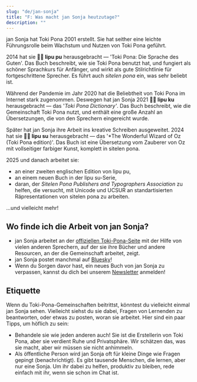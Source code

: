 ```yaml
---
slug: "de/jan-sonja"
title: "F: Was macht jan Sonja heutzutage?"
description: ""
---
```


jan Sonja hat Toki Pona 2001 erstellt. Sie hat seither eine leichte Führungsrolle beim Wachstum und Nutzen von Toki Pona geführt.

2014 hat sie **󱤪󱥕 lipu pu** herausgebracht — 'Toki Pona: Die Sprache des Guten'. Das Buch beschreibt, wie sie Toki Pona benutzt hat, und fungiert als schöner Sprachkurs für Anfänger, und wirkt als gute Stilrichtlinie für fortgeschrittene Sprecher. Es führt auch _sitelen pona_ ein, was sehr beliebt ist.

Während der Pandemie im Jahr 2020 hat die Beliebtheit von Toki Pona im Internet stark zugenommen. Deswegen hat jan Sonja 2021 **󱤪󱦈 lipu ku** herausgebracht — das '*Toki Pona Dictionary'*. Das Buch beschreibt, wie die Gemeinschaft Toki Pona nutzt, und enthält eine große Anzahl an Übersetzungen, die von den Sprechern eingereicht wurde.

Später hat jan Sonja ihre Arbeit ins kreative Schreiben ausgeweitet. 2024 hat sie **󱤪󱦦 lipu su** herausgebracht — das '*The Wonderful Wizard of Oz (Toki Pona edition)'. Das Buch ist eine Übersetzung vom Zauberer von Oz mit vollseitiger farbiger Kunst, komplett in sitelen pona.

2025 und danach arbeitet sie:
* an einer zweiten englischen Edition von lipu pu,
* an einem neuen Buch in der lipu su-Serie,
* daran, der *Sitelen Pona Publishers and Typographers Association* zu helfen, die versucht, mit Unicode und UCSUR an standartisierten Räpresentationen von sitelen pona zu arbeiten.

...und vielleicht mehr!

## Wo finde ich die Arbeit von jan Sonja?

* jan Sonja arbeitet an der [offiziellen Toki-Pona-Seite](https://tokipona.org) mit der Hilfe von vielen anderen Sprechern, auf der sie ihre Bücher und andere Resourcen, an der die Gemeinschaft arbeitet, zeigt.
* jan Sonja postet manchmal auf [Bluesky](https://bsky.app/profile/tokipona.org)!
* Wenn du Sorgen davor hast, ein neues Buch von jan Sonja zu verpassen, kannst du dich bei unserem [Newsletter](https://sin-kulupu.pona.la/) anmelden!

## Etiquette

Wenn du Toki-Pona-Gemeinschaften beitrittst, könntest du vielleicht einmal jan Sonja sehen. Vielleicht siehst du sie dabei, Fragen von Lernenden zu beantworten, oder etwas zu posten, woran sie arbeitet. Hier sind ein paar Tipps, um höflich zu sein:
* Behandele sie wie jeden anderen auch! Sie ist die Erstellerin von Toki Pona, aber sie verdient Ruhe und Privatsphäre. Wir schätzen das, was sie macht, aber wir müssen sie nicht anhimmeln.
* Als öffentliche Person wird jan Sonja oft für kleine Dinge wie Fragen gepingt (benachrichtigt). Es gibt tausende Menschen, die lernen, aber nur eine Sonja. Um ihr dabei zu helfen, produktiv zu bleiben, rede einfach mit ihr, wenn sie schon im Chat ist.
